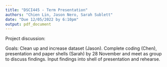 ```yaml
---
title: "DSCI445 - Term Presentation"
authors: "Chien Lin, Jason Nero, Sarah Sublett"
date: "Due 12/05/2022 by 6:10pm"
output: pdf_document
---
```

Project discussion: 

Goals:
Clean up and increase dataset (Jason). 
Complete coding (Chen), presentation and paper shells (Sarah) by 28 November and meet as group to discuss findings.
Input findings into shell of presentation and rehearse.
```


```




